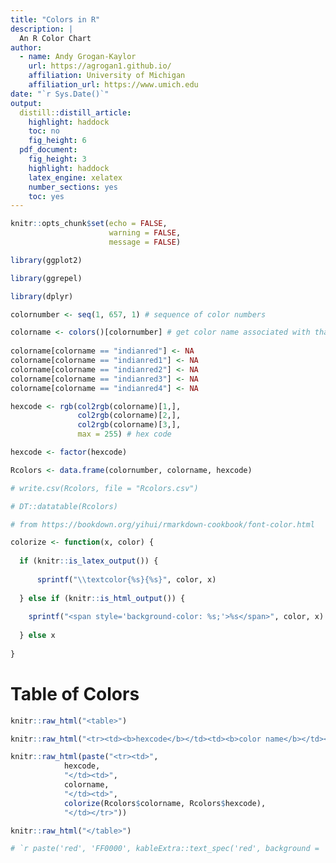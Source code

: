 ```yaml
---
title: "Colors in R"
description: |
  An R Color Chart
author:
  - name: Andy Grogan-Kaylor
    url: https://agrogan1.github.io/
    affiliation: University of Michigan
    affiliation_url: https://www.umich.edu
date: "`r Sys.Date()`"
output:
  distill::distill_article:
    highlight: haddock
    toc: no
    fig_height: 6
  pdf_document: 
    fig_height: 3
    highlight: haddock
    latex_engine: xelatex
    number_sections: yes
    toc: yes
---
```


```r

knitr::opts_chunk$set(echo = FALSE,
                      warning = FALSE,
                      message = FALSE)

```

```r

library(ggplot2)

library(ggrepel)

library(dplyr)

```

```r


colornumber <- seq(1, 657, 1) # sequence of color numbers

colorname <- colors()[colornumber] # get color name associated with that number
  
colorname[colorname == "indianred"] <- NA
colorname[colorname == "indianred1"] <- NA
colorname[colorname == "indianred2"] <- NA
colorname[colorname == "indianred3"] <- NA
colorname[colorname == "indianred4"] <- NA

hexcode <- rgb(col2rgb(colorname)[1,], 
               col2rgb(colorname)[2,], 
               col2rgb(colorname)[3,], 
               max = 255) # hex code

hexcode <- factor(hexcode)

Rcolors <- data.frame(colornumber, colorname, hexcode)

# write.csv(Rcolors, file = "Rcolors.csv")

# DT::datatable(Rcolors)


```

```r

# from https://bookdown.org/yihui/rmarkdown-cookbook/font-color.html

colorize <- function(x, color) {
  
  if (knitr::is_latex_output()) {
  
      sprintf("\\textcolor{%s}{%s}", color, x)
  
  } else if (knitr::is_html_output()) {
    
    sprintf("<span style='background-color: %s;'>%s</span>", color, x)
    
  } else x
  
}

```

# Table of Colors

```r

knitr::raw_html("<table>")

knitr::raw_html("<tr><td><b>hexcode</b></td><td><b>color name</b></td><td><b>color</b></td></tr>")

knitr::raw_html(paste("<tr><td>",
            hexcode, 
            "</td><td>",
            colorname,
            "</td><td>",
            colorize(Rcolors$colorname, Rcolors$hexcode),
            "</td></tr>"))

knitr::raw_html("</table>")

```

```r

# `r paste('red', 'FF0000', kableExtra::text_spec('red', background = 'red'))`

```

